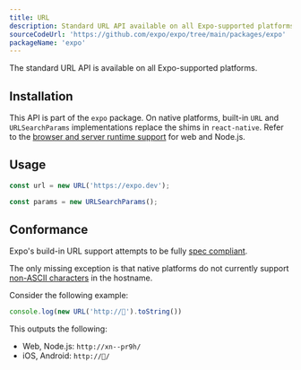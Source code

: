 ```yaml
---
title: URL
description: Standard URL API available on all Expo-supported platforms. 
sourceCodeUrl: 'https://github.com/expo/expo/tree/main/packages/expo'
packageName: 'expo'
---
```



The standard URL API is available on all Expo-supported platforms.

<PlatformsSection android emulator ios simulator web />

## Installation

This API is part of the `expo` package. On native platforms, built-in `URL` and `URLSearchParams` implementations replace the shims in `react-native`. Refer to the [browser and server runtime support](https://caniuse.com/url) for web and Node.js.

## Usage

```js
const url = new URL('https://expo.dev');

const params = new URLSearchParams();
```

## Conformance

Expo's build-in URL support attempts to be fully [spec compliant](https://developer.mozilla.org/en-US/docs/Web/API/URL). 

The only missing exception is that native platforms do not currently support [non-ASCII characters](https://unicode.org/reports/tr46/) in the hostname. 

Consider the following example:

```js
console.log(new URL('http://🥓').toString())
```

This outputs the following:
- Web, Node.js: `http://xn--pr9h/`
- iOS, Android: `http://🥓/`



